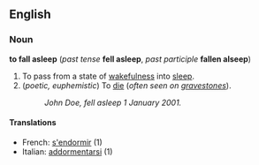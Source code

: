 ==English==
===Noun===
'''to fall asleep''' (''past tense'' '''fell asleep''', ''past participle'' '''fallen alseep''')

#To pass from a state of [[wakefulness]] into [[sleep]].
#(''poetic, euphemistic'') To [[die]] (''often seen on [[gravestone]]s'').
#:''John Doe, fell asleep 1 January 2001.''

====Translations====
*French: [[s'endormir]] (1)
*Italian: [[addormentarsi]] (1)
